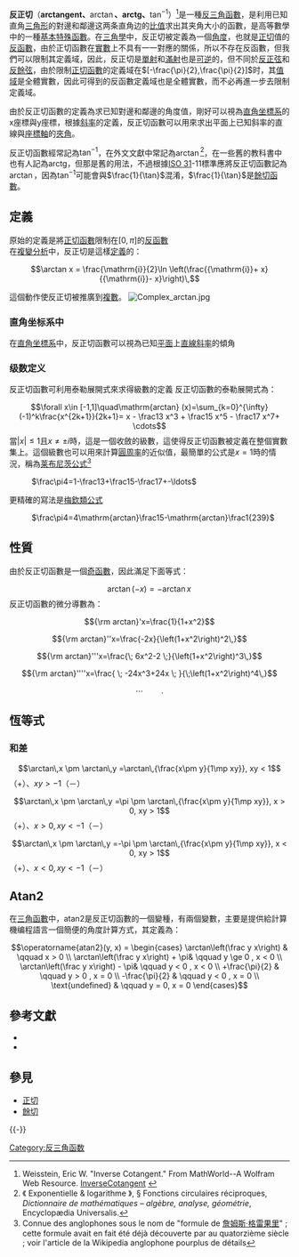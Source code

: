 {{函數
|name =反正切
|image =Arctan.svg

|heading1 =1
|parity =[[奇函数|奇函数]]
|domain = [[實數|實數]][[集合_(数学)|集]]
|codomain = <math>[-\frac{\pi}{2} , \frac{\pi}{2}]</math>
|period = N/A
|heading2 = 1
|zero = 0
|plusinf = <math>\frac{\pi}{2}</math>
|minusinf = <math>-\frac{\pi}{2}</math>
|vr1 =
|f1 =
|vr2 =
|f2 =
|vr3 =
|f3 =
|vr4 =
|f4 =
|vr5 =
|f5 =
|heading3 = 1
|asymptote = <math>y=\pm\frac{\pi}{2}</math>
|root = 0
|critical = 
|inflection = [[原點|原點]]
|fixed = 0
|notes =
}}
'''反正切'''（'''arctangent、'''<math>\arctan</math>'''、arctg、'''<math>\tan^{-1}</math>）<ref>Weisstein, Eric W. "Inverse Cotangent." From  MathWorld--A Wolfram Web Resource. [http://mathworld.wolfram.com/InverseCotangent.html InverseCotangent] {{Wayback|url=http://mathworld.wolfram.com/InverseCotangent.html |date=20140803055124 }}</ref>是一種[[反三角函數|反三角函數]]，是利用已知直角[[三角形|三角形]]的對邊和鄰邊这两条直角边的[[比例|比值]]求出其夹角大小的函數，是高等數學中的一種[[:Category:基本特殊函数|基本特殊函數]]。在[[三角學|三角學]]中，反正切被定義為一個[[角度|角度]]，也就是[[正切|正切]]值的[[反函數|反函數]]，由於正切函數在[[實數|實數]]上不具有一一對應的關係，所以不存在反函數，但我們可以限制其定義域，因此，反正切是[[單射|單射]]和[[滿射|滿射]]也是[[反函數|可逆]]的，但不同於[[反正弦|反正弦]]和[[反餘弦|反餘弦]]，由於限制[[正切函數|正切函數]]的定義域在<math>[-\frac{\pi}{2},\frac{\pi}{2}]</math>时，其[[值域|值域]]是全體實數，因此可得到的反函數定義域也是全體實數，而不必再進一步去限制定義域。

由於反正切函數的定義為求已知對邊和鄰邊的角度值，剛好可以視為[[直角坐標系|直角坐標系]]的x座標與y座標，根據[[斜率|斜率]]的定義，反正切函數可以用來求出平面上已知斜率的直線與[[座標軸|座標軸]]的[[夾角|夾角]]。

反正切函數經常記為<math>\tan^{-1}</math>，在外文文獻中常記為<math>\arctan</math><ref>《 Exponentielle & logarithme 》, § Fonctions circulaires réciproques, ''Dictionnaire de mathématiques – algèbre, analyse, géométrie'', Encyclopædia Universalis.</ref>，在一些舊的教科書中也有人記為arctg，但那是舊的用法，不過根據[[ISO_31|ISO 31]]-11標準應將反正切函數記為<math>\arctan</math>，因為<math>\tan^{-1}</math>可能會與<math>\frac{1}{\tan}</math>混淆，<math>\frac{1}{\tan}</math>是[[餘切函數|餘切函數]]。

== 定義 ==
原始的定義是將[[正切函數|正切函數]]限制在<math>[0 , \pi]</math>的[[反函數|反函數]]<br/>
在[[複變分析|複變分析]]中，反正切是這樣[[定義|定義]]的：
:<math>\arctan x = \frac{\mathrm{i}}{2}\ln \left(\frac{{\mathrm{i}}+ x}{{\mathrm{i}}- x}\right)\,</math>

這個動作使反正切被推廣到[[复数_(数学)|複數]]。
[[File:Complex_arctan.jpg|left]]{{clear}}

===直角坐标系中===
在[[直角坐標系|直角坐標系]]中，反正切函數可以視為已知[[平面_(数学)|平面]]上[[直線|直線]][[斜率|斜率]]的傾角

===级数定义===
反正切函數可利用泰勒展開式來求得級數的定義
反正切函數的泰勒展開式為：
:<math>\forall x\in [-1,1]\quad\mathrm{arctan} (x)=\sum_{k=0}^{\infty} (-1)^k\frac{x^{2k+1}}{2k+1}= x - \frac13 x^3 + \frac15 x^5 - \frac17 x^7+ \cdots</math>
當<math>\left| x \right| \le 1</math>且<math>x\neq\pm i</math>時，這是一個收斂的級數，這使得反正切函數被定義在整個實數集上。這個級數也可以用來計算[[圓周率|圓周率]]的近似值，最簡單的公式是<math>x=1</math>時的情況，稱為[[π的莱布尼茨公式|莱布尼茨公式]]<ref>Connue des anglophones sous le nom de "formule de [[詹姆斯·格雷果里|詹姆斯·格雷果里]]" ; cette formule avait en fait été déjà découverte par{{link-en|Madhava of Sangamagrama|Madhava of Sangamagrama}} au quatorzième siècle ; voir l'article de la Wikipedia anglophone pourplus de détails </ref>
: <math>\frac\pi4=1-\frac13+\frac15-\frac17+-\ldots</math>
更精確的寫法是[[梅欽類公式|梅欽類公式]]
: <math>\frac\pi4=4\mathrm{arctan}\frac15-\mathrm{arctan}\frac1{239}</math>

== 性質 ==
由於反正切函數是一個[[奇函數|奇函數]]，因此滿足下面等式：
:<math>\arctan (-x) = - \arctan x \!</math>
反正切函數的微分導數為：
:<math>{\rm arctan}'x=\frac{1}{1+x^2}</math>
:<math>{\rm arctan}''x=\frac{-2x}{\left(1+x^2\right)^2\,}</math>
:<math>{\rm arctan}'''x=\frac{\; 6x^2-2 \;}{\left(1+x^2\right)^3\,}</math>
:<math>{\rm arctan}''''x=\frac{ \; -24x^3+24x \; }{\;\left(1+x^2\right)^4\,}</math>
:<math>\cdots \qquad.</math>

== 恆等式 ==
=== 和差 ===
:<math>\arctan\,x \pm \arctan\,y =\arctan\,{\frac{x\pm y}{1\mp xy}}, xy < 1</math> （+）、<math>xy > -1</math>（－）
:<math>\arctan\,x \pm \arctan\,y =\pi \pm \arctan\,{\frac{x\pm y}{1\mp xy}}, x > 0, xy > 1</math>（+）、<math>x > 0, xy < -1</math>（－）
:<math>\arctan\,x \pm \arctan\,y =-\pi \pm \arctan\,{\frac{x\pm y}{1\mp xy}}, x < 0, xy > 1</math>（+）、<math>x < 0, xy < -1</math>（－）

== Atan2 ==
{{Main|Atan2}}
在[[三角函數|三角函數]]中，atan2是反正切函數的一個變種，有兩個變數，主要是提供給計算機编程語言一個簡便的角度計算方式，其定義為：
:<math>\operatorname{atan2}(y, x) = \begin{cases}
\arctan\left(\frac y x\right) & \qquad x > 0 \\
\arctan\left(\frac y x\right) + \pi& \qquad y \ge 0 , x < 0 \\
\arctan\left(\frac y x\right) - \pi& \qquad y < 0 , x < 0 \\
+\frac{\pi}{2} & \qquad y > 0 , x = 0 \\
-\frac{\pi}{2} & \qquad y < 0 , x = 0 \\
\text{undefined} & \qquad y = 0, x = 0
\end{cases}</math>

== 參考文獻 ==
{{Reflist|2}}
* {{MathWorld |urlname = InverseTangent |title = Inverse Tangent}}
* {{MathWorld |urlname = Machin-LikeFormulas |title = Machin-Like Formulas}}

== 參見 ==
* [[正切|正切]]
* [[餘切|餘切]]

{{-}}
{{三角函數}}

[[Category:反三角函数|Category:反三角函数]]